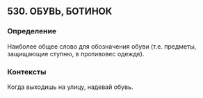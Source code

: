 ## 530. ОБУВЬ, БОТИНОК
### Определение
Наиболее общее слово для обозначения обуви (т.е. предметы, защищающие ступню, в противовес одежде).

### Контексты
Когда выходишь на улицу, надевай обувь.

